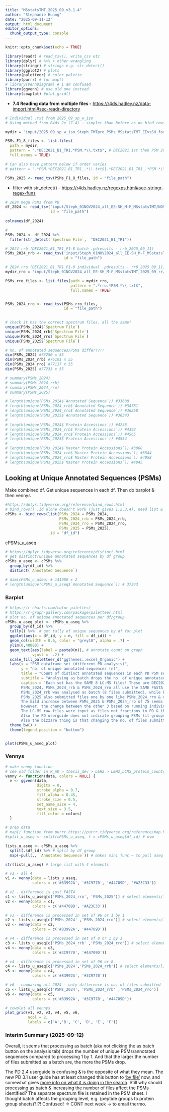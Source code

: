 ```yaml
---
title: "MSstatsTMT_2025_09_v3.1.4"
author: "Stephanie Huang"
date: "2025-09-11-12"
output: html_document
editor_options: 
  chunk_output_type: console
---
```


```r
knitr::opts_chunk$set(echo = TRUE)
```

```r
library(readr) # read_tsv(), write_csv etc
library(dplyr) # %>% + other wrangling
library(stringr) # strings e.g. str_detect()
library(ggplot2) # plots 
library(paletteer) # color palette
library(purrr) # for map()
# library(VennDiagram) # i am confused
library(ggvenn) # use old one instead
library(cowplot) #plot_grid()
```

-   **7.4 Reading data from multiple files -** <https://r4ds.hadley.nz/data-import.html#sec-readr-directory>

```r
# Individual .txt from 2025_09_sp_w_iso
# Using method from R4ds 2e (7.4) - simpler than before as no bind_rows is required.

mydir = 'input/2025_09_sp_w_iso_Steph_TMTpro_PSMs_MSstatsTMT_EEvsSH_for_PhD/txt_exports/'

PSMs_F1_8_files <- list.files(
  path = mydir, 
  pattern = ".*DEC2021_B1_TR1.*PSM.*\\.txt$", # DEC2021 1st then PSM 2nd & end .txt
  full.names = TRUE)

# Can also have pattern below if order varies
# pattern = ".*PSM.*DEC2021_B1_TR1_.*\\.txt$|.*DEC2021_B1_TR1_.*PSM.*\\.txt$",

PSMs_2025 <- read_tsv(PSMs_F1_8_files, id = "file_path")
```

-   filter with str_detect() - <https://r4ds.hadley.nz/regexps.html#sec-stringr-regex-funs>

```r
# 2024 mega PSMs from PD
df_2024 <- read_tsv("input/Steph_01NOV2024_all_EE-SH_M-F_MSstatsTMT/NOV2024_PSMs__Steph_TMTpro-16plex_all.txt",
                    id = "file_path")
  
colnames(df_2024)

# 
PSMs_2024 <- df_2024 %>%
  filter(str_detect(`Spectrum File`,  "DEC2021_B1_TR1"))
```

```r
# 2024 rrb (DEC2021_B1_TR1_F1-8 batch .pdresults - rrb_2025_09_11)
PSMs_2024_rrb <- read_tsv('input/Steph_01NOV2024_all_EE-SH_M-F_MSstatsTMT_2025_09_rr/txt_exports/Steph_TMTpro-16plex_DEC2021_B1_TR1_HpHF_F1-8_rrb_2025_09_11_PSMs.txt',
                          id = "file_path")
```

```r
# 2024 rro (DEC2021_B1_TR1_F1-8 individual .pdresults - rr0_2025_09_11)
mydir_rro = 'input/Steph_01NOV2024_all_EE-SH_M-F_MSstatsTMT_2025_09_rr/txt_exports/'

PSMs_rro_files <- list.files(path = mydir_rro,
                             pattern = ".*rro.*PSM.*\\.txt$",
                             full.names = TRUE)


PSMs_2024_rro <- read_tsv(PSMs_rro_files,
                          id = "file_path")
  

```

```r
# check it has the correct spectrum files. all the same!
unique(PSMs_2024$`Spectrum File`)
unique(PSMs_2024_rrb$`Spectrum File`)
unique(PSMs_2024_rro$`Spectrum File`)
unique(PSMs_2025$`Spectrum File`)

# no. of annotated sequences/PSMs differ!?!?
dim(PSMs_2024) #73250 x 55
dim(PSMs_2024_rrb) #76101 x 55
dim(PSMs_2024_rro) #77117 x 55
dim(PSMs_2025) #77233 x 55
```

```r
# summary(PSMs_2024)
# summary(PSMs_2024_rrb)
# summary(PSMs_2024_rro)
# summary(PSMs_2025)
```

```r
# length(unique(PSMs_2024$`Annotated Sequence`)) #33688
# length(unique(PSMs_2024_rrb$`Annotated Sequence`)) #34781
# length(unique(PSMs_2024_rro$`Annotated Sequence`)) #36268
# length(unique(PSMs_2025$`Annotated Sequence`)) #36343
# 
# length(unique(PSMs_2024$`Protein Accessions`)) #4238
# length(unique(PSMs_2024_rrb$`Protein Accessions`)) #4393
# length(unique(PSMs_2024_rro$`Protein Accessions`)) #4565
# length(unique(PSMs_2025$`Protein Accessions`)) #4554
# 
# length(unique(PSMs_2024$`Master Protein Accessions`)) #3808
# length(unique(PSMs_2024_rrb$`Master Protein Accessions`)) #3844
# length(unique(PSMs_2024_rro$`Master Protein Accessions`)) #4058
# length(unique(PSMs_2025$`Master Protein Accessions`)) #4045
```

## Looking at Unique Annotated Sequences (PSMs)

Make combined df. Get unique sequences in each df. Then do barplot & then vennys

```r
#https://dplyr.tidyverse.org/reference/bind_rows.html
# bind_rows() .id alone doesn't work (just gives 1,2,3,4). need list & var name = df
cPSMs <- bind_rows(list(PSMs_2024 = PSMs_2024, 
                        PSMs_2024_rrb = PSMs_2024_rrb, 
                        PSMs_2024_rro = PSMs_2024_rro, 
                        PSMs_2025 = PSMs_2025),
                   .id = "df_id")
```

cPSMs_u_aseq

```r
# https://dplyr.tidyverse.org/reference/distinct.html
# get distinct/unique annotated sequences by df group
cPSMs_u_aseq <- cPSMs %>%
  group_by(df_id) %>%
  distinct(`Annotated Sequence`) 

# dim(cPSMs_u_aseq) # 141080 x 2
# length(unique(cPSMs_u_aseq$`Annotated Sequence`)) # 37343
```

### Barplot

```r
# https://r-charts.com/color-palettes/
# https://r-graph-gallery.com/package/paletteer.html
# plot no. of unique annotated seqeunces per df/group
cPSMs_u_aseq_plot <- cPSMs_u_aseq %>%
  group_by(df_id) %>%
  tally() %>%  # get tally of unique sequences by df for plot
  ggplot(aes(x = df_id, y = n, fill = df_id)) +
  geom_col(width = 0.6, color = "grey10", alpha = .7) + 
  ylim(0,40000) + 
  geom_text(aes(label = paste0(n)), # annotate count on graph
            vjust = -.2) +
  scale_fill_paletteer_d("ggthemes::excel_Organic") +
  labs(x = "PSM dataframe set (different PD analysis)",
       y = "no. of unique annotated sequences (n)",
       title = "Count of distinct annotated sequences in each PD PSM set (df_id)",
       subtitle = "Analysing as batch drops the no. of unique annotated sequences!",
       caption = "Each set has the SAME 8 LC-MS files! These are DEC2021_B1_TR1_F1-8.\n 
       PSMs_2024, PSMs_2024_rrb & PSMs_2024_rro all use the SAME FASTA & PD method! \n         The ONLY DIFFERENCE is that PSMs_2024 was analysed as batch (96 files submitted),
       PSMs_2024_rrb was analysed as batch (8 files submitted), while PSMs_2024_rro was submitted one by one (not as batch). \n 
       PSMs_2025 also submitted files one by one like PSMs_2024_rro & used the same PD method, but had a slightly newer SwissProt db (23 more seq).\n
       The mild increase between PSMs_2025 & PSMs_2024_rro of 75 seems reasonable for increasing the FASTA db by 23 sequences (although need to look at seq ID too in venny!). 
       However, the change between the other 3 based on running individually or by batch is bizzare. 
       The LC-MS raw files were input as files not fractions in PD & the PSMs table from PD shows PSMs by separate LCMS runs. So it should not be grouping it!
       Also the PD userguide does not indicate grouping PSMs (it groups at the peptide & protein grouping level!)
       Also the bizzare thing is that changing the no. of files submitted changes the no. of PSMs observed!?!?!?! WHY? Could it be their weird ") +
  theme_bw() + 
  theme(legend.position = "bottom")


plot(cPSMs_u_aseq_plot)
```

### Vennys

```r
# make venny function 
# see old folder in R_WD > thesis_dev > L&H2 > L&H2_LCMS_protein_counts_for_PhD_2025_v2
venny <- function(data, colors = NULL) {
  v <- ggvenn(data,
              digits = 0,
              stroke_alpha = 0.7,
              fill_alpha = 0.45,
              stroke_size = 0.5,
              set_name_size = 4,
              text_size = 3.5,
              fill_color = colors)
  }
```

```r
# prep data
# map() function from purrr https://purrr.tidyverse.org/reference/map.html
#split_u_aseq <- split(cPSMs_u_aseq, f = cPSMs_u_aseq$df_id) # nvm 

lists_u_aseq <- cPSMs_u_aseq %>%
  split(.$df_id) %>% # split by df group
  map(~pull(., `Annotated Sequence`)) # makes mini func ~ to pull aseq & applies 2 all 

str(lists_u_aseq) # large list with 4 elements
```

```r
# v1 - all 4 
v1 <- venny(data = lists_u_aseq,
            colors = c('#83992A', '#3C9770', '#44709D', '#A23C33'))

# v2 - difference is just FASTA
c1 <- lists_u_aseq[c('PSMs_2024_rro', 'PSMs_2025')] # select elements/lists
v2 <- venny(data = c1,
            colors = c('#44709D', '#A23C33'))

# v3 - difference is processed in set of 96 or 1 by 1
c2 <- lists_u_aseq[c('PSMs_2024' ,'PSMs_2024_rro')] # select elements/lists
v3 <- venny(data = c2,
            colors = c('#83992A', '#44709D'))

# v4 - difference is processed in set of 8 or 1 by 1
c3 <- lists_u_aseq[c('PSMs_2024_rrb' ,'PSMs_2024_rro')] # select elements/lists
v4 <- venny(data = c3,
            colors = c('#3C9770', '#44709D'))

# v4 - difference is processed in set of 96 or 8
c4 <- lists_u_aseq[c('PSMs_2024','PSMs_2024_rrb')] # select elements/lists
v5 <- venny(data = c4,
            colors = c('#83992A', '#3C9770'))

# v6 - comparing all 2024 - only difference is no. of files submitted 
c5 <- lists_u_aseq[c('PSMs_2024', 'PSMs_2024_rrb' ,'PSMs_2024_rro')]
v6 <- venny(data = c5,
            colors = c('#83992A', '#3C9770', '#44709D'))
```

```r
# cowplot all vennys
plot_grid(v1, v2, v3, v4, v5, v6,
          ncol = 2,
          labels = c('A','B', 'C', 'D', 'E', 'F'))
```

### Interim Summary (2025-09-12)

Overall, it seems that processing as batch (aka not clicking the as batch button on the analysis tab) drops the number of unique PSMs/annotated sequences compared to processing 1 by 1. And that the larger the number of files submitted as a batch are, the more the PSMs drop.

The PD 2.4 userguide is confusing & is the opposite of what they mean. The new PD 3.1 user guide has at least changed this button to ['by file'](https://docs.thermofisher.com/r/Proteome-Discoverer-3.1-User-Guide/en-US1410394507v1) now, and somewhat gives [more info on what it is doing in the search](https://docs.thermofisher.com/r/Proteome-Discoverer-3.1-User-Guide/en-US1297231499v1). Still why should processing as batch & increasing the number of files affect the PSMs identified? The separate spectrum file is retained in the PSM sheet. I thought batch affects the grouping level, e.g. (peptide groups to protein group sheets)?!?! Confused! -\> CONT next week -\> to email thermo.
